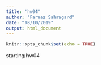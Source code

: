 ```yaml
---
title: "hw04"
author: "Farnaz Sahragard"
date: "08/10/2019"
output: html_document
---
```


```r
knitr::opts_chunk$set(echo = TRUE)
```

starting hw04
